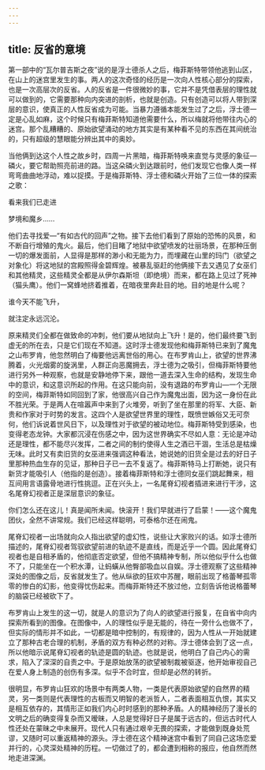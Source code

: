 ```yaml
---
---
---
```

title: 反省的意境
---




第一部中的“瓦尔普吉斯之夜”说的是浮士德杀人之后，梅菲斯特带领他逃到山区，在山上的迷宫里发生的事。两人的这次奇怪的经历是一次向人性核心部分的探索，也是一次高层次的反省。人的反省是一件很微妙的事，它并不是凭借表层的理性就可以做到的，它需要那种向内突进的剖析，也就是创造。只有创造可以将人带到深层的意识，使真正的人性反省成为可能。当暴力遵循本能发生过了之后，浮士德一定是心乱如麻，这个时候只有梅菲斯特知道他需要什么，所以梅就将他带往内心的迷宫。那个乱糟糟的、原始欲望涌动的地方其实是有某种看不见的东西在其间统治的，只有超级的慧眼能分辨出其中的奥妙。

当他俩到达这个人性之故乡时，四周一片黑暗，梅菲斯特唤来直觉与灵感的象征—磷火，要它帮助照亮前进的路。当这朵磷火到达跟前时，他们发现它也像人类一样弯弯曲曲地浮动，难以捉摸。于是梅菲斯特、浮士德和磷火开始了三位一体的探索之歌：

看来我们已走进

梦境和魔乡……

他们去寻找爱—“有如古代的回声”之物。接下去他们看到了原始的恐怖的风景，和不断自行增殖的鬼火。最后，他们目睹了地狱中欲望喷发的壮丽场景，在那种压倒一切的爆发面前，人显得是那样的渺小和无能为力，而埋藏在山里的玛门（欲望之对象化）将这地狱的宫殿照得金碧辉煌。被暴乱驱赶的他俩接下去又遇见了女巫们和其他精灵，这些精灵全都是从伊尔森斯坦（即绝境）而来，都在路上见过了死神（猫头鹰）。他们一窝蜂地挤着推着，在暗夜里奔赴目的地。目的地是什么呢？

谁今天不能飞升，

就注定永远沉沦。

原来精灵们全都在做致命的冲刺，他们要从地狱向上飞升！是的，他们最终要飞到虚无的所在去，只是它们现在不知道。这时浮士德发现他和梅菲斯特已来到了魔鬼之山布罗肯，他忽然明白了梅要他远离世俗的用心。在布罗肯山上，欲望的世界沸腾着，火光烟雾的旋涡里，人群正向恶魔拥去，浮士德为之吸引，但梅菲斯特要他进行另外一种观察，也就是安静地停下来，跟他一道去深入生命的结构，发现生命中的意识，和这意识所起的作用。在这只能向前，没有退路的布罗肯山—一个无限的空间，梅菲斯特如同回到了家，他很高兴自己作为魔鬼出面，因为这一身份在此不胜光荣。于是两人在喧嚣声中来到了火堆旁，听到了坐在那里的将军、大臣、新贵和作家对于时势的发言。这四个人是欲望世界里的理性，既愤世嫉俗又无可奈何，他们诉说着世风日下，以及理性对于欲望的被动地位。梅菲斯特受到感染，也变得老态龙钟。大家都沉浸在伤感之中，因为这世界确实不尽如人意：无论是冲动还是理性，都不能尽兴发挥，二者之间的制约使得人生之酒已干涸，生活总是枯燥无味。此时又有卖旧货的女巫进来强调这种看法，她说她的旧货全是过去的好日子里那种热血生存的见证，那种日子已一去不复返了。梅菲斯特马上打断她，说只有新货才能吸引人（他指的是创造）。接着梅菲斯特和浮士德同女巫们跳起舞来，相互间用言语露骨地进行性挑逗。正在兴头上，一名尾脊幻视者插进来进行干涉，这名尾脊幻视者正是深层意识的象征。

你们怎么还在这儿！真是闻所未闻。快滚开！我们早就进行了启蒙！——这个魔鬼团伙，全然不讲常规。我们已经这样聪明，可泰格尔还在闹鬼。

尾脊幻视者一出场就向众人指出欲望的虚幻性，说些让大家败兴的话。如浮士德所描述的，尾脊幻视者驾驭欲望前进的轨迹不是直线，而是近乎一个圆。因此尾脊幻视者也是自相矛盾的，他彻底否定欲望，但他不搞精神专制，所以他似乎什么也做不了，只能坐在一个积水潭，让蚂蟥从他臀部吸血以自娱。浮士德观察了这些精神深处的图像之后，反省就发生了。他从纵欲的狂欢中苏醒，眼前出现了格蕾琴孤零零的惨白的幻影，他变得忧伤起来。而梅菲斯特还不放过他，立刻告诉他说格蕾琴的脑袋已经被砍下了。

布罗肯山上发生的这一切，就是人的意识为了向人的欲望进行报复，在自省中向内探索所看到的图像。在图像中，人的理性似乎是无能的，待在一旁什么也做不了，但实际的情形并不如此，一切都是暗中控制的，有规律的，因为人性从一开始就建立了那种古老合理的机制，矛盾的双方有种必然的对称。浮士德体会到了这一点，所以他暗示说尾脊幻视者的轨迹是圆的轨迹。也就是说，他明白了自己内心的需求，陷入了深深的自责之中。于是原始放荡的欲望被制裁被驱逐，他开始审视自己在爱人身上制造的创伤有多深。似乎不合时宜，但却是必然的转折。

很明显，布罗肯山狂欢的场景中有两类人物，一类是代表原始欲望的自然界的精灵，另一类则是代表理性的古板而又明智的老派哲人，二者表面相互仇恨，其实又是相互依存的，其情形正如我们内心时时感到的那种矛盾。人的精神经历了漫长的文明之后的确变得复杂而又暧昧，人总是觉得好日子是属于远古的，但远古时代人性还处在蒙昧之中未展开。现代人只有通过艰辛无畏的探索，才能做到既身处荒谬，又随时可以重返精神的源头。浮士德在这个精神迷宫中看到了同自己这场恋爱并行的，心灵深处精神的历程。一切做过了的，都会遭到相称的报应，他自然而然地走进深渊。